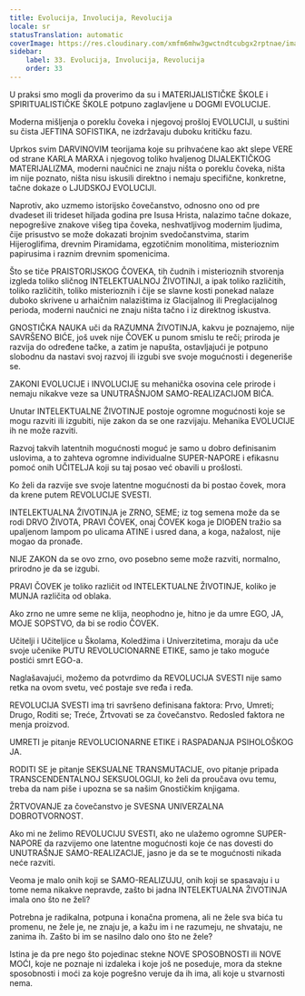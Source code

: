 ```yaml
---
title: Evolucija, Involucija, Revolucija
locale: sr
statusTranslation: automatic
coverImage: https://res.cloudinary.com/xmfm6mhw3gwctndtcubgx2rptnae/image/upload/v1740337243/small_cover_educacion_fundamental_a051170f1c.webp
sidebar:
    label: 33. Evolucija, Involucija, Revolucija
    order: 33
---
```

U praksi smo mogli da proverimo da su i MATERIJALISTIČKE ŠKOLE i SPIRITUALISTIČKE ŠKOLE potpuno zaglavljene u DOGMI EVOLUCIJE.

Moderna mišljenja o poreklu čoveka i njegovoj prošloj EVOLUCIJI, u suštini su čista JEFTINA SOFISTIKA, ne izdržavaju duboku kritičku fazu.

Uprkos svim DARVINOVIM teorijama koje su prihvaćene kao akt slepe VERE od strane KARLA MARXA i njegovog toliko hvaljenog DIJALEKTIČKOG MATERIJALIZMA, moderni naučnici ne znaju ništa o poreklu čoveka, ništa im nije poznato, ništa nisu iskusili direktno i nemaju specifične, konkretne, tačne dokaze o LJUDSKOJ EVOLUCIJI.

Naprotiv, ako uzmemo istorijsko čovečanstvo, odnosno ono od pre dvadeset ili trideset hiljada godina pre Isusa Hrista, nalazimo tačne dokaze, nepogrešive znakove višeg tipa čoveka, neshvatljivog modernim ljudima, čije prisustvo se može dokazati brojnim svedočanstvima, starim Hijeroglifima, drevnim Piramidama, egzotičnim monolitima, misterioznim papirusima i raznim drevnim spomenicima.

Što se tiče PRAISTORIJSKOG ČOVEKA, tih čudnih i misterioznih stvorenja izgleda toliko sličnog INTELEKTUALNOJ ŽIVOTINJI, a ipak toliko različitih, toliko različitih, toliko misterioznih i čije se slavne kosti ponekad nalaze duboko skrivene u arhaičnim nalazištima iz Glacijalnog ili Preglacijalnog perioda, moderni naučnici ne znaju ništa tačno i iz direktnog iskustva.

GNOSTIČKA NAUKA uči da RAZUMNA ŽIVOTINJA, kakvu je poznajemo, nije SAVRŠENO BIĆE, još uvek nije ČOVEK u punom smislu te reči; priroda je razvija do određene tačke, a zatim je napušta, ostavljajući je potpuno slobodnu da nastavi svoj razvoj ili izgubi sve svoje mogućnosti i degeneriše se.

ZAKONI EVOLUCIJE i INVOLUCIJE su mehanička osovina cele prirode i nemaju nikakve veze sa UNUTRAŠNJOM SAMO-REALIZACIJOM BIĆA.

Unutar INTELEKTUALNE ŽIVOTINJE postoje ogromne mogućnosti koje se mogu razviti ili izgubiti, nije zakon da se one razvijaju. Mehanika EVOLUCIJE ih ne može razviti.

Razvoj takvih latentnih mogućnosti moguć je samo u dobro definisanim uslovima, a to zahteva ogromne individualne SUPER-NAPORE i efikasnu pomoć onih UČITELJA koji su taj posao već obavili u prošlosti.

Ko želi da razvije sve svoje latentne mogućnosti da bi postao čovek, mora da krene putem REVOLUCIJE SVESTI.

INTELEKTUALNA ŽIVOTINJA je ZRNO, SEME; iz tog semena može da se rodi DRVO ŽIVOTA, PRAVI ČOVEK, onaj ČOVEK koga je DIOĐEN tražio sa upaljenom lampom po ulicama ATINE i usred dana, a koga, nažalost, nije mogao da pronađe.

NIJE ZAKON da se ovo zrno, ovo posebno seme može razviti, normalno, prirodno je da se izgubi.

PRAVI ČOVEK је toliko različit od INTELEKTUALNE ŽIVOTINJE, koliko je MUNJA različita od oblaka.

Ako zrno ne umre seme ne klija, neophodno je, hitno je da umre EGO, JA, MOJE SOPSTVO, da bi se rodio ČOVEK.

Učitelji i Učiteljice u Školama, Koledžima i Univerzitetima, moraju da uče svoje učenike PUTU REVOLUCIONARNE ETIKE, samo je tako moguće postići smrt EGO-a.

Naglašavajući, možemo da potvrdimo da REVOLUCIJA SVESTI nije samo retka na ovom svetu, već postaje sve ređa i ređa.

REVOLUCIJA SVESTI ima tri savršeno definisana faktora: Prvo, Umreti; Drugo, Roditi se; Treće, Žrtvovati se za čovečanstvo. Redosled faktora ne menja proizvod.

UMRETI je pitanje REVOLUCIONARNE ETIKE i RASPADANJA PSIHOLOŠKOG JA.

RODITI SE je pitanje SEKSUALNE TRANSMUTACIJE, ovo pitanje pripada TRANSCENDENTALNOJ SEKSUOLOGIJI, ko želi da proučava ovu temu, treba da nam piše i upozna se sa našim Gnostičkim knjigama.

ŽRTVOVANJE za čovečanstvo je SVESNA UNIVERZALNA DOBROTVORNOST.

Ako mi ne želimo REVOLUCIJU SVESTI, ako ne ulažemo ogromne SUPER-NAPORE da razvijemo one latentne mogućnosti koje će nas dovesti do UNUTRAŠNJE SAMO-REALIZACIJE, jasno je da se te mogućnosti nikada neće razviti.

Veoma je malo onih koji se SAMO-REALIZUJU, onih koji se spasavaju i u tome nema nikakve nepravde, zašto bi jadna INTELEKTUALNA ŽIVOTINJA imala ono što ne želi?

Potrebna je radikalna, potpuna i konačna promena, ali ne žele sva bića tu promenu, ne žele je, ne znaju je, a kažu im i ne razumeju, ne shvataju, ne zanima ih. Zašto bi im se nasilno dalo ono što ne žele?

Istina je da pre nego što pojedinac stekne NOVE SPOSOBNOSTI ili NOVE MOĆI, koje ne poznaje ni izdaleka i koje još ne poseduje, mora da stekne sposobnosti i moći za koje pogrešno veruje da ih ima, ali koje u stvarnosti nema.

